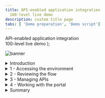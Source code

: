 ```yaml
---
title: API-enabled application integration
  100-level live demo
description: custom title page
tabs: [ 'Demo preparation', 'Demo script']
---
```


  <span>
    API-enabled application integration <br /> 100-level live demo
  </span>
);

![banner](./images/100-INT-API-enabled-script-GitHub-banner-short.jpg)

<span id="place1"></span>
<details>

<summary>Introduction</summary>
<br/>
Automating customer interactions can remove manual steps, data entry into multiple different applications, and potential errors and delays – all of which are additional costs to your business. This demo automates a series of steps to: obtain and validate input information from a customer with a concern, open a case in Salesforce, attach the incoming information to the case, analyze the tone of the situation, and respond to the customer with the case number and expected date for resolution.<br/><br/>To automate this customer interaction, we will use both APIs and integrations to back-end applications. The demo scenario is related to a car repair, but this is just an example. The same techniques are applicable to your environment in support of your customers.<br/>
<br/>
Let’s get started!
<br/><br/>

(Demo slides [here](./slides.pptx))
<br/>
(Printer-ready PDF of demo script <a href="./100-Integration-Demo-Script.pdf" target="_blank" rel="noreferrer">here</a>)
<br/>
</details>

<details>
<summary>1 - Accessing the environment</summary>

<br/>

**Note**: There is a known issue with Firefox when trying to access the API. For the best user experience, we recommend that you use the latest version of Safari or Chrome.

<br/>

| **1.1** | **Log in Cloud Pak for Integration** |
| :--- | :--- |
| **Actions** | Open Cloud Pak for Integration<br/><br/>Click **Enterprise LDAP** and **Log in** with your user and password |
| **Narration** | Let’s see IBM Cloud Pak for Integration in action. I have a cloud version of the product on IBM Cloud. Let me log in here. &nbsp; &nbsp; &nbsp; &nbsp; &nbsp; &nbsp; &nbsp; &nbsp; &nbsp; &nbsp; &nbsp; &nbsp; &nbsp; &nbsp; &nbsp; &nbsp; &nbsp; &nbsp; &nbsp; &nbsp; &nbsp; &nbsp; &nbsp; &nbsp; &nbsp; &nbsp; &nbsp; &nbsp; &nbsp; &nbsp; &nbsp; &nbsp; &nbsp; &nbsp; &nbsp; &nbsp; &nbsp; &nbsp; &nbsp; &nbsp; &nbsp; &nbsp; &nbsp; &nbsp; &nbsp; &nbsp; &nbsp; &nbsp; &nbsp; &nbsp; &nbsp; &nbsp; &nbsp; &nbsp; &nbsp; &nbsp; &nbsp; &nbsp; &nbsp; &nbsp; &nbsp; &nbsp; &nbsp; &nbsp; &nbsp; &nbsp; &nbsp; &nbsp; &nbsp; &nbsp; &nbsp; &nbsp; &nbsp; &nbsp; &nbsp; &nbsp; &nbsp; &nbsp; &nbsp; &nbsp; &nbsp; &nbsp; |
| **Screenshots** | <br/> ![login1](./images/outcomes-login.png) <br/> ![login2](./images/outcomes-username.png) |

| **1.2** | **Cloud Pak for Integration home** |
| :--- | :--- |
| **Actions** | Show the home page and open the **menu**<br/><br/>Click on **Administration > Integration Capabilities** |
| **Narration** | Welcome to IBM Cloud Pak for Integration! We’re now at the home screen showing all the capabilities of the pak, brought together in one place. Specialized integration capabilities — for API management, application integration, messaging and more — are built on top of powerful automation services. Let’s see the integration capabilities available in Cloud Pak for Integration. |
| **Screenshot** | <br/> ![home](./images/demoscript-int-capabilities.png) |

| **1.3** | **Integration capabilities** |
| :--- | :--- |
| **Actions** | Show the **Integration Capabilities** page and open the Designer (**ace-designer-demo**). |
| **Narration** | As you can see, you are able to access all the integration capabilities your team needs through a single interface. These include API management, application integration, enterprise messaging, events, and high-speed transfer. In this demo, to automate customer interactions with our company, we will use App Connect for application integration, API Connect for API management, and the Asset Repository as our centralized hub for allowing our teams to work together with integration assets. Let’s open our App Connect Designer. |
| **Screenshot** | <br/> ![integration capabilities](./images/demoscript-integration.png) |

**[Go to top](#place1)**

</details>

<details>
<summary>2 - Reviewing the flow</summary>

<br/>

| **2.1** | **Select flow and review properties** |
| :--- | :--- |
| **Actions** | Select **Car Insurance Cognitive API Lab Short V2** flow<br/><br/>Show the **Properties view** and click on **Operations** |
| **Narration** | Here we are in the designer tooling. This is where we can create all our API integration flows and manage our connectivity to our services and endpoints. We have a pre-created flow about a customer interaction scenario, let’s use it to simplify our demonstration. These are the fields we are going to use for our API. Note that we tell our API which field is the key – in our case, CaseReference. Let's check the operations. |
| **Screenshots** | <br/> ![review1](./images/car-insurance-flow.png) <br/> ![review1](./images/demoscript-review-props.png) |

| **2.2** | **Reviewing operations** |
| :--- | :--- |
| **Actions** | Show the **Operations view** and click on **View flow** |
| **Narration** | In the operations view are the actions that the API exposes along with the data. In this demo, we’re going to build just one operation – “Create Car Repair Claim”. We can add more later if we wish. Let’s check the flow logic. |
| **Screenshot** | <br/> ![review2](./images/demoscript-view-flow.png) |

| **2.3** | **Reviewing the flow** |
| :--- | :--- |
| **Actions** | Explain the flow and scroll through all of the connectors in the flow <br/><br/> Open the **Request** again by clicking the first step of the flow |
| **Narration** | Here we have our demo flow. In the designer flow editor, we can edit and change our flow. We are a car repair company that wants to create an API that will enable customers to send us photos of their cars along with descriptions of what needs to be done with them. With this information, we will create a case in Salesforce while using Watson to analyze if the customer is angry or upset. Let’s explore our flow in detail. |
| **Screenshot** | <br/> ![review2](./images/demoscript-review-flow.png) |

| **2.4** | **Reviewing a request** |
| :--- | :--- |
| **Actions** | Show the **Request** dialog (1).<br/><br/> Click to **open** the **if** step (2). |
| **Narration** | Our flow starts by receiving the customer’s car repair request with photo via an API. Designer automatically creates an API “Request” and “Response” for your API flow. &nbsp; &nbsp; &nbsp; &nbsp; &nbsp; &nbsp; &nbsp; &nbsp; &nbsp; &nbsp; &nbsp; &nbsp; &nbsp; &nbsp; &nbsp; &nbsp; &nbsp; &nbsp; &nbsp; &nbsp; &nbsp; &nbsp; &nbsp; &nbsp; &nbsp; &nbsp; &nbsp; &nbsp; &nbsp; &nbsp; &nbsp; &nbsp; &nbsp; &nbsp; &nbsp; &nbsp; &nbsp; &nbsp; &nbsp; &nbsp; &nbsp; &nbsp; &nbsp; &nbsp; &nbsp; &nbsp; &nbsp; &nbsp; &nbsp; &nbsp;|
| **Screenshot** | <br/> ![review3](./images/demoscript-review-request.png) |

| **2.5** | **Checking the photo** |
| :--- | :--- |
| **Actions** | Explore the **If** step (1)<br/><br/>Click on **Salesforce Connector - Retrieve contacts** (2) |
| **Narration** | Second, we validate the photo. Here, we have a simple IF statement, that checks if the PhotoOfCar is empty. If it is not empty, we move forward to retrieve contacts by connecting to Salesforce. |
| **Screenshot**  | <br/> ![review5](./images/demoscript-review-if.png) |

| **2.6 ** | **Retrieving contacts** |
| :--- | :--- |
| **Actions** | Explore the **Salesforce Connector - Retrieve contacts** (1)<br/><br/>**Close** all the dialog tabs<br/><br/>Click on the **Salesforce – Create case** node (8) |
| **Narration** | Third, we use a connector to create a case in Salesforce with the data from the API. This case is where we store the details and progress of our repair. We are using a hard-coded contact name: ‘Andy Young’. He’s the contact for the insurance company that sends customers. Salesforce Developer Accounts have a prepopulated set of data that you can use to test. ‘Andy Young’ is one of those prepopulated contacts. |
| **Screenshots** | <br/> ![contacts1](./images/demoscript-contacts1.png) <br/> ![contacts5](./images/demoscript-contacts5.png) |

| **2.7** | **Creating a case** |
| :--- | :--- |
| **Actions** | Explore the **Salesforce – Create case** node<br/><br/>**Close** the Salesforce connector dialog<br/><br/>Open the **Salesforce - Create Attachment** node. |
| **Narration** | Now that we have the ID that we need, let’s create our Salesforce case. Note that we just re-use the same Salesforce connector but with a different operation and data. Here we can see that our contact ID comes from the previous ‘retrieve contact’ Salesforce call. The name and email address come from the API request. The connector ‘knows’ that fields like ‘Case Type’ have a limited number of values in Salesforce – so it automatically converts them into pull-down lists of values you can choose. |
| **Screenshot** | <br/> ![review7](./images/demoscript-review-salesforce-createcase.png) |

| **2.8** | **Creating an attachment** |
| :--- | :--- |
| **Actions** | Explore the *Salesforce – Create Attachment node* (1)<br/><br/>**Close** the Salesforce connector dialog<br/><br/>Open the **IBM Watson Tone Analyzer** node (2) |
| **Narration** | To add a photograph, we need to create a Salesforce attachment. That will be easy, since we just use the connector again. Note that we use the Case ID that is a returned value from the ‘Create Case’ connector call – it’s been kept in the flow automatically. We send the PhotoOfCar as a base64 string and we tell Salesforce that the content type is image/jpeg. Moving forward to the next step, we want to understand the tone of the request. Is the customer angry? We will use the IBM Watson Tone Analyzer node to understand the situation better. |
| **Screenshot** | <br/> ![review8](./images/demoscript-review-attachment.png) |

| **2.9** | **Analyzing the description** |
| :--- | :--- |
| **Actions** | Explore the **Watson Tone Analyzer** connector (1)<br/><br/>**Close** the Tone Analyzer connector dialog<br/><br/>Open the **Salesforce - Create case comment** (2) |
| **Narration** | Here, the Watson Tone Analyzer service analyzes the tone of the information provided by the customer. This can identify if the customer is angry or upset, allowing us to better tailor our response. |
| **Screenshot** | <br/> ![review9](./images/demoscript-review-analyzer.png) |

| **2.10** | **Creating a case comment** |
| :--- | :--- |
| **Actions** | Explore the **Salesforce – Create case comment** node (1)<br/><br/>Close the Salesforce connector dialog<br/><br/>Open the **Response** (2) |
| **Narration** | Now we’ll add a comment to the case with the Salesforce connector and supply the tone name returned from Watson into the body of the comment. &nbsp; &nbsp; &nbsp; &nbsp; &nbsp; &nbsp; &nbsp; &nbsp; &nbsp; &nbsp; &nbsp; &nbsp; &nbsp; &nbsp; &nbsp; &nbsp; &nbsp; &nbsp; &nbsp; &nbsp; &nbsp; &nbsp; &nbsp; &nbsp; &nbsp; &nbsp; &nbsp; &nbsp; &nbsp; &nbsp; &nbsp; &nbsp; &nbsp; &nbsp; &nbsp; &nbsp; |
| **Screenshot** | <br/> ![review10](./images/demoscript-review-comment.png) |

| **2.11** | **Responding to the customer** |
| :--- | :--- |
| **Actions** | Explore the **Response** dialog (1)<br/><br/>Click **Done** (2) |
| **Narration** | Here we have the response that we submit to the customer after the API call. This response includes their Salesforce case reference for future enquiries, an estimate of how long it will take to repair, and also how much it will cost. Now that we've built the flow, let's see our API running in our integration runtime. |
| **Screenshot** | <br/> ![review11](./images/demoscript-review-response.png) |

| **2.12** | **Verifying the server** |
| :--- | :--- |
| **Actions** | Open the **Menu** and select **Run > Integration**<br/><br/>Select the **ace-dashboard-demo** instance and click on **Servers**<br/><br/>Select **carrepair-server** and open our **API Flow** (2)<br/><br/>Explore the API details (3) |
| **Narration** | Great, now let's check the API running in Integration Runtime. Here we have our Integration server. At this point, the integration is running on the cloud pak. Opening the server, we can see our API Flow. And click again, we'll drill down further and see our API details. We can see the REST operation, the base URL and we can even download the OpenAPI document. Our API is running in our Integration Runtime. Later, we will test this API using the Developer Portal. But now let's explore another great capability API Manager. Let's see the benefits to have an API Manager to control our API lifecycle! |
| **Screenshots** | <br/> ![](./images/integration-runtime.png) <br/> ![](./images/ace-dashboard-demo.png) <br/> ![](./images/integration-servers.png) <br/> ![](./images/carrepair-server.png) <br/> ![](./images/demoscript-verify-server2.png) <br/> ![](./images/demoscript-verify-server3.png) |

**[Go to top](#place1)**

</details>

<details>
<summary>3 - Managing APIs</summary>

<br/>

| **3.1** | **Accessing API Connect** |
| :--- | :--- |
| **Actions** | Open the **Menu** (1) and on **Run** (2) section, select **APIs** (3)<br/><br/>If necessary, select the **ademo** instance (4)<br/><br/>In the *API Connect* page, click **LDAP User Registry for Outcomes** (5)<br/><br/>**Log in** with your Outcomes user and password (6) |
| **Narration** | Now, let's open API management component inside the Cloud Pak for Integration - API Connect. IBM API Connect is an integrated API management offering, with capabilities and tooling for all phases of the API lifecycle. Key steps of the API lifecycle include create, secure, manage, socialize, and analyze. API Connect has four major components: API Manager, Analytics, Developer Portal, and Gateway. Now, let's explore the API Manager. |
| **Screenshots** | <br/> ![](./images/demoscript-develop-api1.png) <br/> ![](./images/demoscript-develop-api2.png) <br/> ![](./images/apic-ldap.png) <br/> ![](./images/apic-outcomes-login.png) |

| **3.2** | **Developing an API** |
| :--- | :--- |
| **Actions** | Click **Develop APIs and Products** (1)<br/><br/>Click **Car_Insurance_Cognitive_API_Lab_Short_V2** (2), then open **Security definitions** (3)<br/><br/>Explore the *Security definitions* page (4). Click **Develop** on breadcrumbs (5) |
| **Narration** | Let's check our API here in API manager. To simplify the demo, our API is pre-assembled here in the API Manager. In the develop page, we are able to edit, assemble, secure and test APIs. In the security definitions, we can control client access to API endpoints, for example using API key validation. |
| **Screenshots** | <br/> ![](./images/develop-api-1.png) <br/> ![](./images/develop-api-2.png) <br/> ![](./images/develop-api-3.png) |

| **3.3** | **Developing a product** |
| :--- | :--- |
| **Actions** | Click **Products** (1)<br/><br/>Click **Car Repair APIs** product (2)<br/><br/>Open the **Plans** (3) tab<br/><br/>On the context menu of *Gold Plan* and select **Edit** (4)<br/><br/>Explore the **Rate Limits** section (5)<br/><br/>Just show how simple is to publish the Product and API, clicking **Menu > Publish** (6)<br/><br/>(**Note**: you don't need to publish, because the product is already published) |
| **Narration** | Now, let's see how we package our APIs using products for publishing to consumers. To simplify the demo, our product is already created here in the API Manager. Products are packages that contain both the APIs and the accompanying plans. The providers use plans to control access to APIs and to manage API usage. Plans can use differing rate limits to provide different levels of service to API consumers. In our product, we already have two plans, the Gold and the default plan. We can have multiple plans for different consumers, for example we can add approval steps for consumers when they sign up or we can allocate them plans as a provider. For example, our Gold Plan permits up to 100 calls per minute. Great our API and Projects are ready to be published for our API consumers. |
| **Screenshot** | <br/> ![](./images/develop-product-1.png) <br/> ![](./images/develop-product-2.png) <br/> ![](./images/develop-product-3.png) <br/> ![](./images/develop-product-4.png)|

**[Go to top](#place1)**

</details>

<details>
<summary>4 - Working with the portal</summary>

<br/>

| **4.1** | **Accessing the portal** |
| :--- | :--- |
| **Actions** | On the left navigator menu, open **Manage** page<br/><br/>Open the **Sandbox** catalog<br/><br/>Open the **Catalog settings** (1)<br/><br/>Click **Portal** (2)<br/><br/>Copy the **Portal URL** (3)<br/><br/>Open a new Browser tab and access the Portal URL<br/><br/>Create a developer account by clicking **Create account** (4)<br/><br/>Use your personal email to complete the registration (5)<br/><br/>You need to access your email to accept the invitation, and then **sign in** (6) |
| **Narration** | For this demo, our API is already published. Now we need to make sure that our API consumers can discover it and use it. Our Portal allows potential API consumers to view the APIs, sign up and subscribe to plans in a self-service manner, test the APIs, download the OpenAPI - Swagger documents and more. Let’s get our portal URL and sign up as a Consumer of our API using Portal Self-Service. |
| **Screenshots** | <br/> ![](./images/manage-sandbox.png) <br/> ![](./images/demoscript-access-portal1.png) <br/> ![](./images/demoscript-access-portal2.png) <br/> ![](./images/demoscript-access-portal3.png) <br/> ![](./images/demoscript-access-portal4.png)|

| **4.2** | **Creating a new app** |
| :--- | :--- |
| **Actions** | Click **Create a new App** (1)<br/><br/>Enter **Car Repair Application** as *App Title* (2)<br/><br/>Click **Save** (3)<br/><br/>On the credentials dialog, click **OK** (4)<br/><br/>On the **Subscription** tab, copy the Client ID (5) |
| **Narration** | As a Consumer/Developer, we’re going to create a new application in the Portal. This will give us an API key so we can call our APIs. We just need to give an Application Title and copy the API Key and Secret. |
| **Screenshots** | <br/> ![](./images/demoscript-new-app1.png) <br/> ![](./images/demoscript-new-app2.png) <br/> ![](./images/demoscript-new-app3.png) <br/> ![](./images/demoscript-new-app4.png)|

| **4.3** | **Subscribing to the API** |
| :--- | :--- |
| **Actions** | Click **Why not browse the available APIs?** (1)<br/><br/>Click **Car Repair APIs 1.0.0** (2)<br/><br/>Click on **Gold Plan**, click on **Subscribe**, and then select the **Apps** tile (3)<br/><br/>Select the **Car Repair Application** (4)<br/><br/>Confirm the subscription by clicking **Next** (5)<br/><br/>Click **Done** (6) |
| **Narration** | We’ve not subscribed to any APIs, let’s do it now. There’s only one API Product to subscribe to in our demo – normally there would be many. Now that we selected our API product, we can see the plans available. You’ll need to hover over to get the limits – we want the gold plan. We want to subscribe to the plan – but which application do we want to use to subscribe? We can have many applications but, in this demo, we’ve only created one. So, we just need to select the App that we created earlier and confirm our subscription. And Done - we are subscribed to our API! |
| **Screenshots** | <br/> ![](./images/demoscript-subscription1.png) <br/> ![](./images/demoscript-subscription2.png) <br/> ![](./images/demoscript-subscription3.png) <br/> ![](./images/demoscript-subscription4.png) <br/> ![](./images/demoscript-subscription5.png) <br/> ![](./images/demoscript-subscription6.png)|

| **4.4** | **Testing the API** |
| :--- | :--- |
| **Actions** | Click on the **Car_Insurance API** itself (1)<br/><br/>Copy the **Endpoint** (2)<br/><br/>Open the **POST/CarRepairClaim** (3)<br/><br/>Explore the **Example request** area (4)<br/><br/>Open the **Try it** tab (5)<br/><br/>Click **Generate** (6)<br/><br/>Click **Send** (7) and explore the **Response** (8) |
| **Narration** | We’re now back at the product screen. Let’s explore our API here. From the Overview page, we can download the OpenAPI Document and get the API Endpoint. Note the portal has everything you need to call your API, it’s even generated clients in various languages for you to copy/paste into your calling application. You can try the API on the Try it area. Using the Generate button, the portal generates a request with random sample data for you. Now, let’s test it. Great, we got a response, our API is running, and we’ve gone through the gateway to access it. |
| **Screenshots** | <br/> ![](./images/demoscript-portal-test1.png) <br/> ![](./images/demoscript-portal-test2.png) <br/> ![](./images/demoscript-portal-test3.png) <br/> ![](./images/demoscript-portal-test4.png) <br/> ![](./images/demoscript-portal-test5.png) <br/> ![](./images/demoscript-portal-test6.png)|

| **4.5** | **Viewing the API statistics** |
| :--- | :--- |
| **Actions** | Click on **Apps** on the top menu (1), and then select the **Apps** tile <br/><br/>Click on the **Car Repair Application** (2)<br/><br/>Explore the API stats (3) |
| **Narration** | We can see our API statistics in the Portal. We just need to select our APP, and here we can see all the API calls, including any possible errors. If you make more calls, you’ll see larger statistic results. |
| **Screenshots** | <br/> ![](./images/demoscript-statistics1.png) <br/> ![](./images/demoscript-statistics2.png) <br/> ![](./images/demoscript-statistics3.png) |

**[Go to top](#place1)**

</details>

<details>
<summary>Summary</summary>

<br/>
Let’s summarize what we’ve done today.  In the demo we:<br/><ul><li>Accessed the Cloud Pak for Integration environment and explored the capabilities</li><li>Reviewed the automated customer interactions integration flow</li><li>Managed access to the flow as an API and set up the security and rate limits</li><li>Demonstrated how a developer can use the API Portal to perform self-service consumption of the API</li></ul><br/><br/>From a business perspective we used APIs and application integrations to automate a series of steps to: obtain and validate input information from a customer with a concern, open a case in Salesforce, attach the incoming information to the case, analyze the tone of the situation, and respond to the customer with the case number and expected date for resolution. <br/><br/>The customer expressing a concern or needing assistance obtains rapid response to their interaction and the confidence that your business is handling their request. <br/><br/>

(Demo slides [here](./slides.pptx))
<br/><br/>

**[Go to top](#place1)**

</details>

